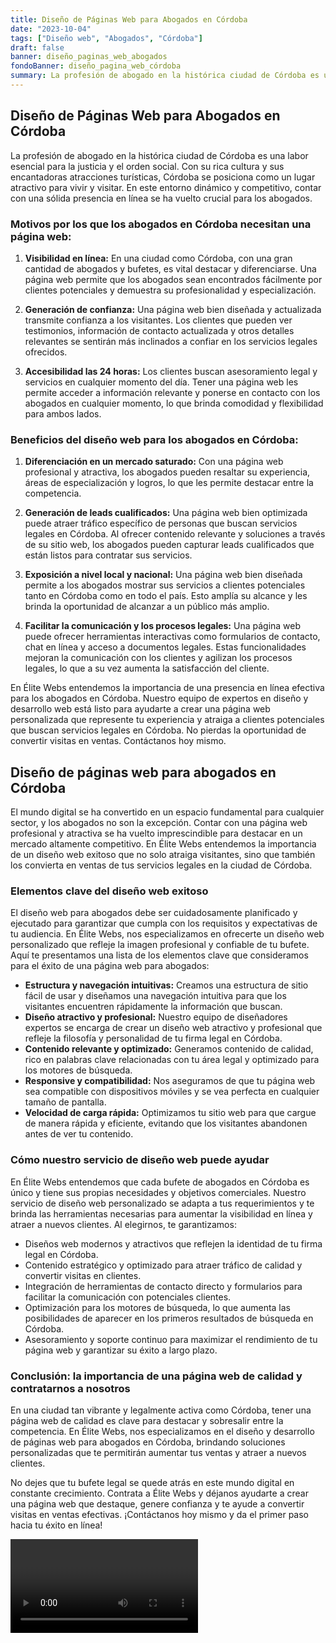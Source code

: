 ```yaml
---
title: Diseño de Páginas Web para Abogados en Córdoba
date: "2023-10-04"
tags: ["Diseño web", "Abogados", "Córdoba"]
draft: false
banner: diseño_paginas_web_abogados
fondoBanner: diseño_pagina_web_córdoba
summary: La profesión de abogado en la histórica ciudad de Córdoba es una labor esencial para la justicia y el orden social. Con su rica cultura y sus encantadoras atracciones turísticas, Córdoba se posiciona como un lugar atractivo para vivir y visitar. En este entorno dinámico y competitivo, contar con una sólida presencia en línea se ha vuelto crucial para los abogados.
---
```



## Diseño de Páginas Web para Abogados en Córdoba

La profesión de abogado en la histórica ciudad de Córdoba es una labor esencial para la justicia y el orden social. Con su rica cultura y sus encantadoras atracciones turísticas, Córdoba se posiciona como un lugar atractivo para vivir y visitar. En este entorno dinámico y competitivo, contar con una sólida presencia en línea se ha vuelto crucial para los abogados.

### Motivos por los que los abogados en Córdoba necesitan una página web:

1. **Visibilidad en línea:** En una ciudad como Córdoba, con una gran cantidad de abogados y bufetes, es vital destacar y diferenciarse. Una página web permite que los abogados sean encontrados fácilmente por clientes potenciales y demuestra su profesionalidad y especialización.

2. **Generación de confianza:** Una página web bien diseñada y actualizada transmite confianza a los visitantes. Los clientes que pueden ver testimonios, información de contacto actualizada y otros detalles relevantes se sentirán más inclinados a confiar en los servicios legales ofrecidos.

3. **Accesibilidad las 24 horas:** Los clientes buscan asesoramiento legal y servicios en cualquier momento del día. Tener una página web les permite acceder a información relevante y ponerse en contacto con los abogados en cualquier momento, lo que brinda comodidad y flexibilidad para ambos lados.

### Beneficios del diseño web para los abogados en Córdoba:

1. **Diferenciación en un mercado saturado:** Con una página web profesional y atractiva, los abogados pueden resaltar su experiencia, áreas de especialización y logros, lo que les permite destacar entre la competencia.

2. **Generación de leads cualificados:** Una página web bien optimizada puede atraer tráfico específico de personas que buscan servicios legales en Córdoba. Al ofrecer contenido relevante y soluciones a través de su sitio web, los abogados pueden capturar leads cualificados que están listos para contratar sus servicios.

3. **Exposición a nivel local y nacional:** Una página web bien diseñada permite a los abogados mostrar sus servicios a clientes potenciales tanto en Córdoba como en todo el país. Esto amplía su alcance y les brinda la oportunidad de alcanzar a un público más amplio.

4. **Facilitar la comunicación y los procesos legales:** Una página web puede ofrecer herramientas interactivas como formularios de contacto, chat en línea y acceso a documentos legales. Estas funcionalidades mejoran la comunicación con los clientes y agilizan los procesos legales, lo que a su vez aumenta la satisfacción del cliente.

En Élite Webs entendemos la importancia de una presencia en línea efectiva para los abogados en Córdoba. Nuestro equipo de expertos en diseño y desarrollo web está listo para ayudarte a crear una página web personalizada que represente tu experiencia y atraiga a clientes potenciales que buscan servicios legales en Córdoba. No pierdas la oportunidad de convertir visitas en ventas. Contáctanos hoy mismo.

<GifSeo />

<Cta />

## Diseño de páginas web para abogados en Córdoba

El mundo digital se ha convertido en un espacio fundamental para cualquier sector, y los abogados no son la excepción. Contar con una página web profesional y atractiva se ha vuelto imprescindible para destacar en un mercado altamente competitivo. En Élite Webs entendemos la importancia de un diseño web exitoso que no solo atraiga visitantes, sino que también los convierta en ventas de tus servicios legales en la ciudad de Córdoba.

### Elementos clave del diseño web exitoso

El diseño web para abogados debe ser cuidadosamente planificado y ejecutado para garantizar que cumpla con los requisitos y expectativas de tu audiencia. En Élite Webs, nos especializamos en ofrecerte un diseño web personalizado que refleje la imagen profesional y confiable de tu bufete. Aquí te presentamos una lista de los elementos clave que consideramos para el éxito de una página web para abogados:

- **Estructura y navegación intuitivas:** Creamos una estructura de sitio fácil de usar y diseñamos una navegación intuitiva para que los visitantes encuentren rápidamente la información que buscan.
- **Diseño atractivo y profesional:** Nuestro equipo de diseñadores expertos se encarga de crear un diseño web atractivo y profesional que refleje la filosofía y personalidad de tu firma legal en Córdoba.
- **Contenido relevante y optimizado:** Generamos contenido de calidad, rico en palabras clave relacionadas con tu área legal y optimizado para los motores de búsqueda.
- **Responsive y compatibilidad:** Nos aseguramos de que tu página web sea compatible con dispositivos móviles y se vea perfecta en cualquier tamaño de pantalla.
- **Velocidad de carga rápida:** Optimizamos tu sitio web para que cargue de manera rápida y eficiente, evitando que los visitantes abandonen antes de ver tu contenido.

### Cómo nuestro servicio de diseño web puede ayudar

En Élite Webs entendemos que cada bufete de abogados en Córdoba es único y tiene sus propias necesidades y objetivos comerciales. Nuestro servicio de diseño web personalizado se adapta a tus requerimientos y te brinda las herramientas necesarias para aumentar la visibilidad en línea y atraer a nuevos clientes. Al elegirnos, te garantizamos:

- Diseños web modernos y atractivos que reflejen la identidad de tu firma legal en Córdoba.
- Contenido estratégico y optimizado para atraer tráfico de calidad y convertir visitas en clientes.
- Integración de herramientas de contacto directo y formularios para facilitar la comunicación con potenciales clientes.
- Optimización para los motores de búsqueda, lo que aumenta las posibilidades de aparecer en los primeros resultados de búsqueda en Córdoba.
- Asesoramiento y soporte continuo para maximizar el rendimiento de tu página web y garantizar su éxito a largo plazo.

### Conclusión: la importancia de una página web de calidad y contratarnos a nosotros

En una ciudad tan vibrante y legalmente activa como Córdoba, tener una página web de calidad es clave para destacar y sobresalir entre la competencia. En Élite Webs, nos especializamos en el diseño y desarrollo de páginas web para abogados en Córdoba, brindando soluciones personalizadas que te permitirán aumentar tus ventas y atraer a nuevos clientes.

No dejes que tu bufete legal se quede atrás en este mundo digital en constante crecimiento. Contrata a Élite Webs y déjanos ayudarte a crear una página web que destaque, genere confianza y te ayude a convertir visitas en ventas efectivas. ¡Contáctanos hoy mismo y da el primer paso hacia tu éxito en línea!

<Video />

<CtaBot job="Abogados" city="Córdoba" />

<Gmaps query="Córdoba+españa+maps" />
